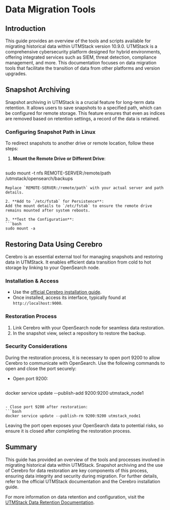 # Data Migration Tools

## Introduction

This guide provides an overview of the tools and scripts available for migrating historical data within UTMStack version 10.9.0. UTMStack is a comprehensive cybersecurity platform designed for hybrid environments, offering integrated services such as SIEM, threat detection, compliance management, and more. This documentation focuses on data migration tools that facilitate the transition of data from other platforms and version upgrades.

## Snapshot Archiving

Snapshot archiving in UTMStack is a crucial feature for long-term data retention. It allows users to save snapshots to a specified path, which can be configured for remote storage. This feature ensures that even as indices are removed based on retention settings, a record of the data is retained.

### Configuring Snapshot Path in Linux

To redirect snapshots to another drive or remote location, follow these steps:

1. **Mount the Remote Drive or Different Drive**:
   ```bash
sudo mount -t nfs REMOTE-SERVER:/remote/path /utmstack/opensearch/backups
   ```
   Replace `REMOTE-SERVER:/remote/path` with your actual server and path details.

2. **Add to `/etc/fstab` for Persistence**:
   Add the mount details to `/etc/fstab` to ensure the remote drive remains mounted after system reboots.

3. **Test the Configuration**:
   ```bash
sudo mount -a
   ```

## Restoring Data Using Cerebro

Cerebro is an essential external tool for managing snapshots and restoring data in UTMStack. It enables efficient data transition from cold to hot storage by linking to your OpenSearch node.

### Installation & Access

- Use the [official Cerebro installation guide](https://github.com/lmenezes/cerebro).
- Once installed, access its interface, typically found at `http://localhost:9000`.

### Restoration Process

1. Link Cerebro with your OpenSearch node for seamless data restoration.
2. In the snapshot view, select a repository to restore the backup.

### Security Considerations

During the restoration process, it is necessary to open port 9200 to allow Cerebro to communicate with OpenSearch. Use the following commands to open and close the port securely:

- Open port 9200:
  ```bash
docker service update --publish-add 9200:9200 utmstack_node1
  ```

- Close port 9200 after restoration:
  ```bash
docker service update --publish-rm 9200:9200 utmstack_node1
  ```

Leaving the port open exposes your OpenSearch data to potential risks, so ensure it is closed after completing the restoration process.

## Summary

This guide has provided an overview of the tools and processes involved in migrating historical data within UTMStack. Snapshot archiving and the use of Cerebro for data restoration are key components of this process, ensuring data integrity and security during migration. For further details, refer to the official UTMStack documentation and the Cerebro installation guide.

For more information on data retention and configuration, visit the [UTMStack Data Retention Documentation](https://documentation.utmstack.com/v10/configuration/data_retention).
